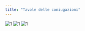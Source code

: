 ```yaml
---
title: "Tavole delle coniugazioni"
---
```


![1](./verbi_table_1.png) ![1](./verbi_table_2.png) ![1](./verbi_table_3.png)
